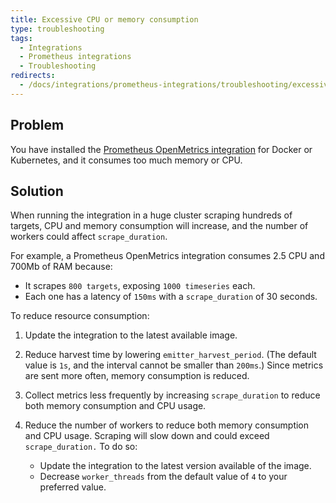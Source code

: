 ```yaml
---
title: Excessive CPU or memory consumption
type: troubleshooting
tags:
  - Integrations
  - Prometheus integrations
  - Troubleshooting
redirects:
  - /docs/integrations/prometheus-integrations/troubleshooting/excessive-cpu-or-memory-consumption-prometheus-integration
---
```


## Problem

You have installed the [Prometheus OpenMetrics integration](/docs/integrations/prometheus-integrations/install-configure-openmetrics/install-update-or-uninstall-your-prometheus-openmetrics-integration) for Docker or Kubernetes, and it consumes too much memory or CPU.

## Solution

When running the integration in a huge cluster scraping hundreds of targets, CPU and memory consumption will increase, and the number of workers could affect `scrape_duration`.

For example, a Prometheus OpenMetrics integration consumes 2.5 CPU and 700Mb of RAM because:

* It scrapes `800 targets`, exposing `1000 timeseries` each.
* Each one has a latency of `150ms` with a `scrape_duration` of 30 seconds.

To reduce resource consumption:

1. Update the integration to the latest available image.
2. Reduce harvest time by lowering `emitter_harvest_period`. (The default value is `1s`, and the interval cannot be smaller than `200ms`.) Since metrics are sent more often, memory consumption is reduced.
3. Collect metrics less frequently by increasing `scrape_duration` to reduce both memory consumption and CPU usage.
4. Reduce the number of workers to reduce both memory consumption and CPU usage. Scraping will slow down and could exceed `scrape_duration.` To do so:

   * Update the integration to the latest version available of the image.
   * Decrease `worker_threads` from the default value of `4` to your preferred value.
